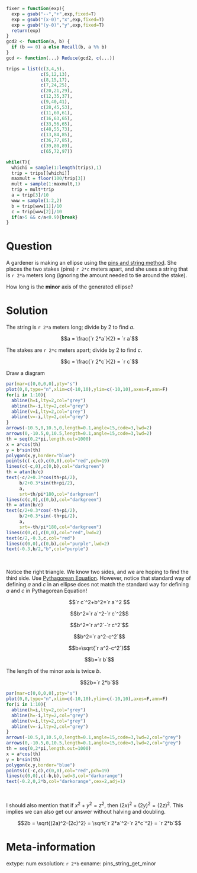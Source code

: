 ```r
fixer = function(exp){
  exp = gsub("--","+",exp,fixed=T)
  exp = gsub("(x-0)","x",exp,fixed=T)
  exp = gsub("(y-0)","y",exp,fixed=T)
  return(exp)
}
gcd2 <- function(a, b) {
  if (b == 0) a else Recall(b, a %% b)
}
gcd <- function(...) Reduce(gcd2, c(...))

trips = list(c(3,4,5),
             c(5,12,13),
             c(8,15,17),
             c(7,24,25),
             c(20,21,29),
             c(12,35,37),
             c(9,40,41),
             c(28,45,53),
             c(11,60,61),
             c(16,63,65),
             c(33,56,65),
             c(48,55,73),
             c(13,84,85),
             c(36,77,85),
             c(39,80,89),
             c(65,72,97))

while(T){
  whichi = sample(1:length(trips),1)
  trip = trips[[whichi]]
  maxmult = floor(100/trip[3])
  mult = sample(1:maxmult,1)
  trip = mult*trip
  a = trip[3]/10
  www = sample(1:2,2)
  b = trip[www[1]]/10
  c = trip[www[2]]/10
  if(a>5 && c/a<0.9){break}
}

```

Question
========

A gardener is making an ellipse using the [pins and string method](https://en.wikipedia.org/wiki/Ellipse#Pins-and-string_method). She places the two stakes (pins) `r 2*c` meters apart, and she uses a string that is `r 2*a` meters long (ignoring the amount needed to tie around the stake).

How long is the **minor** axis of the generated ellipse?


Solution
========

The string is `r 2*a` meters long; divide by 2 to find $a$.

$$a = \frac{`r 2*a`}{2} = `r a`$$

The stakes are `r 2*c` meters apart; divide by 2 to find $c$.

$$c = \frac{`r 2*c`}{2} = `r c`$$

Draw a diagram

```r
par(mar=c(0,0,0,0),pty="s")
plot(0,0,type="n",xlim=c(-10,10),ylim=c(-10,10),axes=F,ann=F)
for(i in 1:10){
  abline(h=i,lty=2,col="grey")
  abline(h=-i,lty=2,col="grey")
  abline(v=i,lty=2,col="grey")
  abline(v=-i,lty=2,col="grey")
}
arrows(-10.5,0,10.5,0,length=0.1,angle=15,code=3,lwd=2)
arrows(0,-10.5,0,10.5,length=0.1,angle=15,code=3,lwd=2)
th = seq(0,2*pi,length.out=1000)
x = a*cos(th)
y = b*sin(th)
polygon(x,y,border="blue")
points(c(-c,c),c(0,0),col="red",pch=19)
lines(c(-c,0),c(0,b),col="darkgreen")
th = atan(b/c)
text(-c/2+0.3*cos(th+pi/2),
     b/2+0.3*sin(th+pi/2),
     a,
     srt=th/pi*180,col="darkgreen")
lines(c(c,0),c(0,b),col="darkgreen")
th = atan(b/c)
text(c/2+0.3*cos(-th+pi/2),
     b/2+0.3*sin(-th+pi/2),
     a,
     srt=-th/pi*180,col="darkgreen")
lines(c(0,c),c(0,0),col="red",lwd=2)
text(c/2,-0.3,c,col="red")
lines(c(0,0),c(0,b),col="purple",lwd=2)
text(-0.3,b/2,"b",col="purple")
```
\

Notice the right triangle. We know two sides, and we are hoping to find the third side. Use [Pythagorean Equation](https://en.wikipedia.org/wiki/Pythagorean_theorem). However, notice that standard way of defining $a$ and $c$ in an ellipse does not match the standard way for defining $a$ and $c$ in Pythagorean Equation!

$$`r c`^2+b^2=`r a`^2 $$

$$b^2=`r a`^2-`r c`^2$$

$$b^2=`r a^2`-`r c^2`$$


$$b^2=`r a^2-c^2`$$

$$b=\sqrt{`r a^2-c^2`}$$

$$b=`r b`$$

The length of the minor axis is twice $b$.

$$2b=`r 2*b`$$

```r
par(mar=c(0,0,0,0),pty="s")
plot(0,0,type="n",xlim=c(-10,10),ylim=c(-10,10),axes=F,ann=F)
for(i in 1:10){
  abline(h=i,lty=2,col="grey")
  abline(h=-i,lty=2,col="grey")
  abline(v=i,lty=2,col="grey")
  abline(v=-i,lty=2,col="grey")
}
arrows(-10.5,0,10.5,0,length=0.1,angle=15,code=3,lwd=2,col="grey")
arrows(0,-10.5,0,10.5,length=0.1,angle=15,code=3,lwd=2,col="grey")
th = seq(0,2*pi,length.out=1000)
x = a*cos(th)
y = b*sin(th)
polygon(x,y,border="blue")
points(c(-c,c),c(0,0),col="red",pch=19)
lines(c(0,0),c(-b,b),lwd=3,col="darkorange")
text(-0.2,0,2*b,col="darkorange",cex=2,adj=1)
```
\

I should also mention that if $x^2+y^2=z^2$, then $(2x)^2+(2y)^2=(2z)^2$. This implies we can also get our answer without halving and doubling.

$$2b = \sqrt{(2a)^2-(2c)^2} = \sqrt{`r 2*a`^2-`r 2*c`^2} = `r 2*b`$$


Meta-information
============
extype: num
exsolution: `r 2*b`
exname: pins_string_get_minor